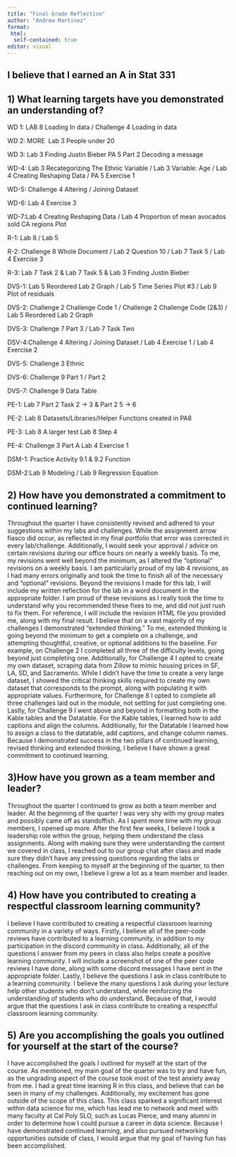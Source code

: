 ```yaml
---
title: "Final Grade Reflection"
author: "Andrew Martinez"
format:
 html:
  self-contained: true
editor: visual
---
```


## I believe that I earned an A in Stat 331

## 1) What learning targets have you demonstrated an understanding of?

WD 1: LAB 8 Loading In data / Challenge 4 Loading in data

WD 2: MORE  Lab 3 People under 20

WD 3: Lab 3 Finding Justin Bieber PA 5 Part 2 Decoding a message

WD-4: Lab 3 Recategorizing The Ethnic Variable / Lab 3 Variable: Age / Lab 4 Creating Reshaping Data / PA 5 Exercise 1

WD-5: Challenge 4 Altering / Joining Dataset

WD-6: Lab 4 Exercise 3

WD-7:Lab 4 Creating Reshaping Data / Lab 4 Proportion of mean avocados sold CA regions Plot

R-1: Lab 8 / Lab 5

R-2: Challenge 8 Whole Document / Lab 2 Question 10 / Lab 7 Task 5 / Lab 4 Exercise 3

R-3: Lab 7 Task 2 & Lab 7 Task 5 & Lab 3 Finding Justin Bieber

DVS-1: Lab 5 Reordered Lab 2 Graph / Lab 5 Time Series Plot #3 / Lab 9 Plot of residuals

DVS-2: Challenge 2 Challenge Code 1 / Challenge 2 Challenge Code (2&3) / Lab 5 Reordered Lab 2 Graph

DVS-3: Challenge 7 Part 3 / Lab 7 Task Two

DSV-4:Challenge 4 Altering / Joining Dataset / Lab 4 Exercise 1 / Lab 4 Exercise 2

DVS-5: Challenge 3 Ethnic

DVS-6: Challenge 9 Part 1 / Part 2

DVS-7: Challenge 9 Data Table

PE-1: Lab 7 Part 2 Task 2 -\> 3 & Part 2 5 -\> 6

PE-2: Lab 8 Datasets/Libraries/Helper Functions created in PA8

PE-3: Lab 8 A larger test Lab 8 Step 4

PE-4: Challenge 3 Part A Lab 4 Exercise 1

DSM-1: Practice Activity 9.1 & 9.2 Function

DSM-2:Lab 9 Modeling / Lab 9 Regression Equation

## 2) How have you demonstrated a commitment to continued learning?

Throughout the quarter I have consistently revised and adhered to your suggestions within my labs and challenges. While the assignment arrow fiasco did occur, as reflected in my final portfolio that error was corrected in every lab/challenge. Additionally, I would seek your approval / advice on certain revisions during our office hours on nearly a weekly basis. To me, my revisions went well beyond the minimum, as I altered the "optional" revisions on a weekly basis. I am particularly proud of my lab 4 revisions, as I had many errors originally and took the time to finish all of the necessary and "optional" revisions. Beyond the revisions I made for this lab, I will include my written reflection for the lab in a word document in the appropriate folder. I am proud of these revisions as I really took the time to understand why you recommended these fixes to me, and did not just rush to fix them. For reference, I will include the revision HTML file you provided me, along with my final result. I believe that on a vast majority of my challenges I demonstrated "extended thinking." To me, extended thinking is going beyond the minimum to get a complete on a challenge, and attempting thoughtful, creative, or optional additions to the baseline. For example, on Challenge 2 I completed all three of the difficulty levels, going beyond just completing one. Additionally, for Challenge 4 I opted to create my own dataset, scraping data from Zillow to mimic housing prices in SF, LA, SD, and Sacramento. While I didn't have the time to create a very large dataset, I showed the critical thinking skills required to create my own dataset that corresponds to the prompt, along with populating it with appropriate values. Furthermore, for Challenge 8 I opted to complete all three challenges laid out in the module, not settling for just completing one. Lastly, for Challenge 9 I went above and beyond in formatting both in the Kable tables and the Datatable. For the Kable tables, I learned how to add captions and align the columns. Additionally, for the Datatable I learned how to assign a class to the datatable, add captions, and change column names. Because I demonstrated success in the two pillars of continued learning, revised thinking and extended thinking, I believe I have shown a great commitment to continued learning.

## 3)How have you grown as a team member and leader?

Throughout the quarter I continued to grow as both a team member and leader. At the beginning of the quarter I was very shy with my group mates and possibly came off as standoffish. As I spent more time with my group members, I opened up more. After the first few weeks, I believe I took a leadership role within the group, helping them understand the class assignments. Along with making sure they were understanding the content we covered in class, I reached out to our group chat after class and made sure they didn't have any pressing questions regarding the labs or challenges. From keeping to myself at the beginning of the quarter, to then reaching out on my own, I believe I grew a lot as a team member and leader.

## 4) How have you contributed to creating a respectful classroom learning community?

I believe I have contributed to creating a respectful classroom learning community in a variety of ways. Firstly, I believe all of the peer-code reviews have contributed to a learning community, in addition to my participation in the discord community in class. Additionally, all of the questions I answer from my peers in class also helps create a positive learning community. I will include a screenshot of one of the peer code reviews I have done, along with some discord messages I have sent in the appropriate folder. Lastly, I believe the questions I ask in class contribute to a learning community. I believe the many questions I ask during your lecture help other students who don't understand, while reinforcing the understanding of students who do understand. Because of that, I would argue that the questions I ask in class contribute to creating a respectful classroom learning community.

## 5) Are you accomplishing the goals you outlined for yourself at the start of the course?

I have accomplished the goals I outlined for myself at the start of the course. As mentioned, my main goal of the quarter was to try and have fun, as the ungrading aspect of the course took most of the test anxiety away from me. I had a great time learning R in this class, and believe that can be seen in many of my challenges. Additionally, my excitement has gone outside of the scope of this class. This class sparked a significant interest within data science for me, which has lead me to network and meet with many faculty at Cal Poly SLO, such as Lucas Pierce, and many alumni in order to determine how I could pursue a career in data science. Because I have demonstrated continued learning, and also pursued networking opportunities outside of class, I would argue that my goal of having fun has been accomplished.

## 
